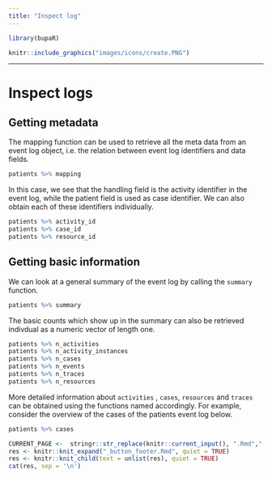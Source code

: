 ```yaml
---
title: "Inspect log"
---
```


```r
library(bupaR)
```

```r
knitr::include_graphics("images/icons/create.PNG")
```
***

# Inspect logs

## Getting metadata

The mapping function can be used to retrieve all the meta data from an event log object, i.e. the relation between event log identifiers and data fields.

```r
patients %>% mapping
```

In this case, we see that the handling field is the activity identifier in the event log, while the patient field is used as case identifier. We can also obtain each of these identifiers individually. 

```r
patients %>% activity_id
patients %>% case_id
patients %>% resource_id
```

## Getting basic information

We can look at a general summary of the event log by calling the `summary` function.

```r
patients %>% summary
```

The basic counts which show up in the summary can also be retrieved indivdual as a numeric vector of length one.

```r
patients %>% n_activities
patients %>% n_activity_instances
patients %>% n_cases
patients %>% n_events
patients %>% n_traces
patients %>% n_resources
```

More detailed information about `activities` , `cases`, `resources` and `traces` can be obtained using the functions named accordingly. For example, consider the overview of the cases of the patients event log below.

```r
patients %>% cases
```

```r
CURRENT_PAGE <-  stringr::str_replace(knitr::current_input(), ".Rmd",".html")
res <- knitr::knit_expand("_button_footer.Rmd", quiet = TRUE)
res <- knitr::knit_child(text = unlist(res), quiet = TRUE)
cat(res, sep = '\n')
```
